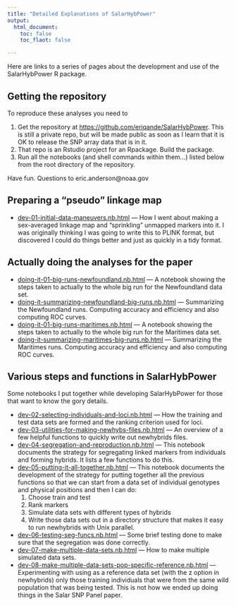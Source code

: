 ```yaml
---
title: "Detailed Explanations of SalarHybPower"
output: 
  html_document:
    toc: false
    toc_flaot: false

---
```


Here are links to a series of pages about the development and use of the 
SalarHybPower R package.

## Getting the repository

To reproduce these analyses you need to 

1. Get the repository at
[https://github.com/eriqande/SalarHybPower](https://github.com/eriqande/SalarHybPower).  This 
is still a private repo, but will be made public as soon as I learn that it is OK to release the 
SNP array data that is in it.  
2. That repo is an Rstudio project for an Rpackage.  Build the package.
3. Run all the notebooks (and shell commands within them...) listed below from the 
root directory of the repository.  

Have fun. Questions to eric.anderson@noaa.gov

## Preparing a "pseudo" linkage map

- [dev-01-initial-data-maneuvers.nb.html](./dev-01-initial-data-maneuvers.nb.html) --- How I went about making a sex-averaged linkage map and "sprinkling" unmapped markers into it.  I was originally thinking I was going to write this to PLINK format, but discovered I could do things better and just as quickly in a tidy format.


## Actually doing the analyses for the paper

- [doing-it-01-big-runs-newfoundland.nb.html](./doing-it-01-big-runs-newfoundland.nb.html) --- A notebook showing the steps taken to actually to the whole big run for the Newfoundland data set.
- [doing-it-summarizing-newfoundland-big-runs.nb.html](./doing-it-summarizing-newfoundland-big-runs.nb.html) --- Summarizing
the Newfoundland runs. Computing accuracy and efficiency and also computing ROC curves.
- [doing-it-01-big-runs-maritimes.nb.html](./doing-it-01-big-runs-maritimes.nb.html) --- A notebook showing the steps taken to actually to the whole big run for the Maritimes data set.
- [doing-it-summarizing-maritimes-big-runs.nb.html](./doing-it-summarizing-maritimes-big-runs.nb.html) --- Summarizing
the Maritimes runs. Computing accuracy and efficiency and also computing ROC curves.

## Various steps and functions in SalarHybPower

Some notebooks I put together while developing SalarHybPower for those that want
to know the gory details.

- [dev-02-selecting-individuals-and-loci.nb.html](./dev-02-selecting-individuals-and-loci.nb.html) --- How the training and test data sets are formed and the ranking criterion used for loci.
- [dev-03-utilities-for-making-newhybs-files.nb.html](./dev-03-utilities-for-making-newhybs-files.nb.html) --- An overview of a few helpful functions to quickly write out newhybrids files.
- [dev-04-segregation-and-reproduction.nb.html](./dev-04-segregation-and-reproduction.nb.html) --- This notebook documents the strategy for segregating linked markers from individuals and forming hybrids. It lists a few functions to do this.
- [dev-05-putting-it-all-together.nb.html](./dev-05-putting-it-all-together.nb.html) --- This notebook documents the development of the strategy for putting together all the previous functions so that we can start from a data set of individual genotypes and physical positions and then I can do:
    1. Choose train and test
    2. Rank markers
    3. Simulate data sets with different types of hybrids
    4. Write those data sets out in a directory structure that makes it easy to run newhybrids with Unix parallel.
    
- [dev-06-testing-seg-funcs.nb.html](./dev-06-testing-seg-funcs.nb.html) --- Some brief testing done to make sure that the segregation was done correctly.
- [dev-07-make-multiple-data-sets.nb.html](./dev-07-make-multiple-data-sets.nb.html) --- How to make multiple simulated data sets.
- [dev-08-make-multiple-data-sets-pop-specific-reference.nb.html](./dev-08-make-multiple-data-sets-pop-specific-reference.nb.html) --- Experimenting with using as a reference data set (with the z option in newhybrids) only those
training individuals that were from the same wild population that was being tested.  This is not how we ended up doing things in the Salar SNP Panel paper.

